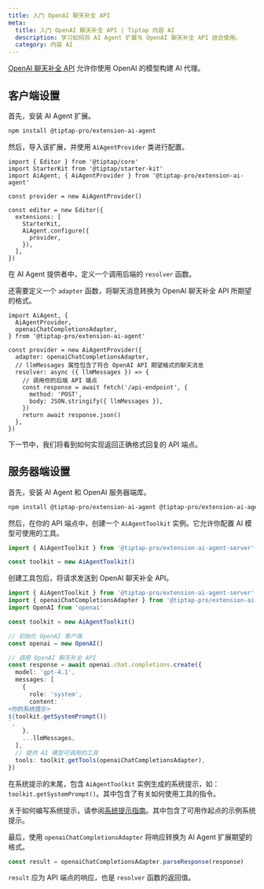 ```yaml
---
title: 入门 OpenAI 聊天补全 API
meta:
  title: 入门 OpenAI 聊天补全 API | Tiptap 内容 AI
  description: 学习如何将 AI Agent 扩展与 OpenAI 聊天补全 API 结合使用。
  category: 内容 AI
---
```


[OpenAI 聊天补全 API](https://platform.openai.com/docs/api-reference/chat?lang=javascript) 允许你使用 OpenAI 的模型构建 AI 代理。

## 客户端设置

首先，安装 AI Agent 扩展。

```bash
npm install @tiptap-pro/extension-ai-agent
```

然后，导入该扩展，并使用 `AiAgentProvider` 类进行配置。

```tsx
import { Editor } from '@tiptap/core'
import StarterKit from '@tiptap/starter-kit'
import AiAgent, { AiAgentProvider } from '@tiptap-pro/extension-ai-agent'

const provider = new AiAgentProvider()

const editor = new Editor({
  extensions: [
    StarterKit,
    AiAgent.configure({
      provider,
    }),
  ],
})
```

在 AI Agent 提供者中，定义一个调用后端的 `resolver` 函数。

还需要定义一个 `adapter` 函数，将聊天消息转换为 OpenAI 聊天补全 API 所期望的格式。

```tsx
import AiAgent, {
  AiAgentProvider,
  openaiChatCompletionsAdapter,
} from '@tiptap-pro/extension-ai-agent'

const provider = new AiAgentProvider({
  adapter: openaiChatCompletionsAdapter,
  // llmMessages 属性包含了符合 OpenAI API 期望格式的聊天消息
  resolver: async ({ llmMessages }) => {
    // 调用你的后端 API 端点
    const response = await fetch('/api-endpoint', {
      method: 'POST',
      body: JSON.stringify({ llmMessages }),
    })
    return await response.json()
  },
})
```

下一节中，我们将看到如何实现返回正确格式回复的 API 端点。

## 服务器端设置

首先，安装 AI Agent 和 OpenAI 服务器端库。

```bash
npm install @tiptap-pro/extension-ai-agent @tiptap-pro/extension-ai-agent-server openai
```

然后，在你的 API 端点中，创建一个 `AiAgentToolkit` 实例。它允许你配置 AI 模型可使用的工具。

```ts
import { AiAgentToolkit } from '@tiptap-pro/extension-ai-agent-server'

const toolkit = new AiAgentToolkit()
```

创建工具包后，将请求发送到 OpenAI 聊天补全 API。

```ts
import { AiAgentToolkit } from '@tiptap-pro/extension-ai-agent-server'
import { openaiChatCompletionsAdapter } from '@tiptap-pro/extension-ai-agent'
import OpenAI from 'openai'

const toolkit = new AiAgentToolkit()

// 初始化 OpenAI 客户端
const openai = new OpenAI()

// 调用 OpenAI 聊天补全 API
const response = await openai.chat.completions.create({
  model: 'gpt-4.1',
  messages: [
    {
      role: 'system',
      content: `
<你的系统提示>
${toolkit.getSystemPrompt()}
`,
    },
    ...llmMessages,
  ],
  // 提供 AI 模型可调用的工具
  tools: toolkit.getTools(openaiChatCompletionsAdapter),
})
```

在系统提示的末尾，包含 `AiAgentToolkit` 实例生成的系统提示，如：`toolkit.getSystemPrompt()`。其中包含了有关如何使用工具的指令。

关于如何编写系统提示，请参阅[系统提示指南](/content-ai/capabilities/agent/configure/system-prompt)。其中包含了可用作起点的示例系统提示。

最后，使用 `openaiChatCompletionsAdapter` 将响应转换为 AI Agent 扩展期望的格式。

```ts
const result = openaiChatCompletionsAdapter.parseResponse(response)
```

`result` 应为 API 端点的响应，也是 `resolver` 函数的返回值。